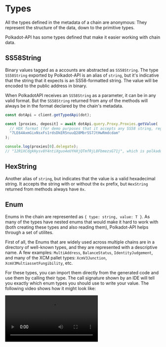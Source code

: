 # Types

All the types defined in the metadata of a chain are anonymous: They represent the structure of the data, down to the primitive types.

Polkadot-API has some types defined that make it easier working with chain data.

## SS58String

Binary values tagged as a accounts are abstracted as `SS58String`. The type `SS58String` exported by Polkadot-API is an alias of `string`, but it's indicative that the string that it expects is an SS58-formatted string. The value will be encoded to the public address in binary.

When PolkadotAPI receives an `SS58String` as a parameter, it can be in any valid format. But the `SS58String` returned from any of the methods will always be in the format declared by the chain's metadata.

```ts
const dotApi = client.getTypedApi(dot);

const [proxies, deposit] = await dotApi.query.Proxy.Proxies.getValue(
  // HDX format (for demo purposes that it accepts any SS58 string, regardless of the chain)
  "7LE64AxmGixNsxFs1rdsDkER5nuuQ28MbrSS7JtHwRmdcdam"
);

console.log(proxies[0].delegate);
// "12R1XCdgkHysv8Y4ntiXguo4eUYHXjQTmfRjL8FbmezsG71j", which is polkadot's format
```

## HexString

Another alias of `string`, but indicates that the value is a valid hexadecimal string. It accepts the string with or without the `0x` prefix, but `HexString` returned from methods always have `0x`.


## Enum

Enums in the chain are represented as `{ type: string, value: T }`. As many of the types have nested enums that would make it hard to work with (both creating these types and also reading them), Polkadot-API helps through a set of utilites.

First of all, the Enums that are widely used across multiple chains are in a directory of well-known types, and they are represented with a descriptive name. A few examples: `MultiAddress`, `BalanceStatus`, `IdentityJudgement`, and many of the XCM pallet types: `XcmV3Junction`, `XcmV3MultiassetFungibility`, etc.

For these types, you can import them directly from the generated code and use them by calling their type. The call signature shown by an IDE will tell you exactly which enum types you should use to write your value. The following video shows how it might look like:

<video src="enums.mp4" controls />

The enums that are not well-known types, they are anonymous. In that case, you will find something like the following in the call signature:

```ts
(value: IEnum<{
    transfer_allow_death: {
        dest: MultiAddress;
        value: bigint;
    };
    force_transfer: {
        dest: MultiAddress;
        value: bigint;
        source: MultiAddress;
    };
    ... 4 more ...;
    force_set_balance: {
        ...;
    };
}>) => PolkadotRuntimeRuntimeCall
```

This indicates that the parameter value is an enum, whose key will be either one of the keys of the object type (i.e. `transfer_allow_death`, `force_transfer`, ..., `force_set_balance`), and the type will be the value for that particular key.

For these cases, you should use the function `Enum(type, value)`, imported from `@polkadot-api/client`. This has full type inference support, and creates an Enum object that can be used as a parameter of a call:

```ts
dotApi.apis.TransactionPaymentCallApi.query_call_info(
  PolkadotRuntimeRuntimeCall.Balances(
    Enum("transfer_allow_death", { dest: MultiAddress.Id(address), value: 3n })
  ),
  10
);
```

When reading from Enums, these are objects with `{ type: string, value: unknown }` with discriminated types based on the `type` (so if you do `switch (enum.type) {` you will have the correct value for the `type`).

## Binary

Any array of u8's is represented as Binary. This is a utility type that has a few functions to easily create binary data:

```ts
Binary.fromBytes(new Uint8Array())
Binary.fromHex("0b187a23c4f65d86c9a324b56f7e81aa")
const binary = Binary.fromText("Text that will be turned into binary")

binary.asBytes(); // Uint8Array
binary.asHex(); // "0x5465787420746861742077696c6c206265207475726e656420696e746f2062696e617279"
binary.asText(); // "Text that will be turned into binary"

```

## FixedSizeBinary&lt;L&gt;

Same as `Binary`, but when the chain metadata specifies a length. The length is shown as a type parameter, for reference.

## FixedSizeArray&lt;L, T&gt;

When the metadata has a type that's an array of a specific length, that's also shown as a `FixedSizeArray<L, T>`, which is a superset of `Array<T>`, except that it checks that the length must be `L`.

## Interface types

The types returned from any call are available through the top-level exports

```ts
import {
  dot,
  DotQueries,
  DotCalls,
  DotConstants,
  DotErrors,
  DotEvents,
} from "@polkadot-api/descriptors";

// Storage queries
function processAccount(account: DotQueries["System"]["Account"]["Value"]) {
  // ...
}
processAccount(await dotApi.query.System.Account.getValue("SS58Account"));

// Constants
function formatSS58Account(
  value: DotConstants["System"]["SS58Prefix"],
  account: Uint8Array
) {
  // ...
}
formatSS58Account(await dotApi.constants.System.SS58Prefix(), new Uint8Array());

// Transactions
function performTransfer(
  transfer: DotCalls["Balances"]["transfer_allow_death"]
) {
  return dotApi.tx.Balances.transfer_allow_death(transfer).signAndSubmit(
    signer
  );
}
performTransfer({
  dest: MultiAddress.Id("SS58Account"),
  value: 100n,
});

// Events
function reactToNewAccount(event: DotEvents['System']['NewAccount']) {
  // ...
}

// Errors
function logError(error: DotErrors['System']['InvalidSpecName']) {
  // ...
}
```
